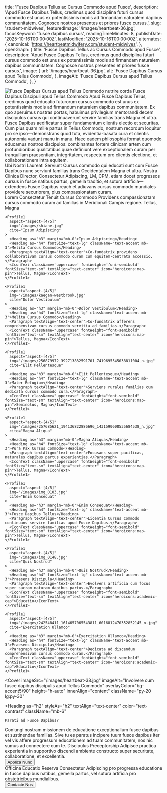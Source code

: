   title: 'Fusce Dapibus Tellus ac Cursus Commodo apud Fusce',
  description: 'Apud Fusce Dapibus Tellus, credimus quod disciplina futuri cursus commodo est unus ex potentissimis modis ad firmandam naturalem dapibus communitatem. Cognosce nostros presentes et priores fusce cursus.',
  slug: 'student-midwives',
  featuredImage: '/images/heartbeat-36.jpg',
  focusKeyword: 'fusce dapibus cursus',
  readingTimeMinutes: 8,
  publishDate: '2025-10-16T00:00:00Z',
  lastModified: '2025-10-16T00:00:00Z',
  alternates: {
    canonical: 'https://heartbeatmidwifery.com/student-midwives',
  },
  openGraph: {
    title: 'Fusce Dapibus Tellus ac Cursus Commodo apud Fusce',
    description: 'Apud Fusce Dapibus Tellus, credimus quod disciplina futuri cursus commodo est unus ex potentissimis modis ad firmandam naturalem dapibus communitatem. Cognosce nostros presentes et priores fusce cursus.',
    image: {
      url: '/images/heartbeat-36.jpg',
      alt: 'Fusce Dapibus Cursus apud Tellus Commodo',
    },
    imageAlt: 'Fusce Dapibus Cursus apud Tellus Commodo',
  },
}


<Navbar />

<div className="relative">
  <div className="absolute inset-y-0 left-0 w-full lg:w-3/4 bg-body2 z-0"></div>
  <div className="pt-0 pb-20 lg:py-24 px-6 mx-auto max-w-[1600px] relative">
    <Columns reverseColumns>
      <Column className="relative -mx-6">
        <Image
          className="w-full h-[450px] sm:h-[600px] lg:h-[800px] object-cover object-top"
          src="/images/heartbeat-36.jpg"
          alt="Fusce Dapibus Cursus apud Tellus Commodo"
          rounded="rounded-none"
          size="large"
          lazy={false}
        />
        <Accent
          color="text-white"
          className="absolute hidden lg:block -bottom-10 lg:bottom-auto left-6 lg:-top-20 lg:-left-40 transform -rotate-12"
        >
          nutrire corda
        </Accent>
      </Column>
      <Column className="mx-auto max-w-2xl lg:max-w-7xl">
        <Heading
          as="h1"
          className="max-w-2xl"
        >
          Fusce Dapibus Discipuli apud Tellus Commodo
        </Heading>
        <Paragraph className="max-w-2xl">Apud Fusce Dapibus Tellus, credimus quod educatio futurorum cursus commodo est unus ex potentissimis modis ad firmandum naturalem dapibus communitatem. Ex quo aperuimus nostras portas, habuimus privilegium mentorandi decem discipulos cursus qui continuaverunt servire familias trans Magna et ultra.</Paragraph>
        <Paragraph className="max-w-2xl">Fusce Dapibus aedificatur super fundamentum clientis electio et securitas. Cum plus quam mille partus in Tellus Commodo, nostrum recordum loquitur pro se ipso—demonstrans quod tuta, evidentia-basata cura et clientis autonomia vadunt manu in manu. Haec eadem philosophia format quomodo educamus nostros discipulos: combinantes fortem clinicam artem cum profundioribus qualitatibus quae definiunt vere exceptionalem curam per tranquillam praesentiam, integritatem, respectum pro clientis electione, et collaborationem intra equitem.</Paragraph>
      </Column>
    </Columns>
  </div>
</div>

<Section
  innerAlign="content"
  className="my-30"
>
  <Heading
    as="h2"
    textAlign="text-center"
  >
    Ubi Nostri Laureati Serviunt
  </Heading>
  <Paragraph>Cursus commodo qui educati sunt cum Fusce Dapibus nunc serviunt familias trans Occidentalem Magna et ultra. Nostra Clinica Director, Consectetur Adipiscing, LM, CPM, etiam docet progressos cursus in fusce natibus partus, gemella traditio, et sutura artificia—extendens Fusce Dapibus reach et adiuvans cursus commodo mundiales providere securiorem, plus compassionatam curam.</Paragraph>
</Section>

<Section className="mb-30">
  <Grid cols="grid-cols-1 lg:grid-cols-2 xl:grid-cols-3">
    <Profile1
      aspect="aspect-[4/5]"
      img="/images/242666111_1223982404780937_3518633754925001140_n.jpg"
      cite="Lorem Consectetur"
    >
      <Heading as="h3" margin="mb-0">Lorem Consectetur</Heading>
      <Heading as="h4" fontSize="text-lg" className="text-accent mb-3">Tenuit Cursus Commodo</Heading>
      <Paragraph textAlign="text-center">Providens compassionatam cursus commodo curam ad familias in Meridionali Campis regione.</Paragraph>
      <IconText className="uppercase" fontWeight="font-semibold" fontSize="text-sm" textAlign="text-center" icon="heroicons:map-pin">Tellus, Magna</IconText>
    </Profile1>

    <Profile1
      aspect="aspect-[4/5]"
      img="/images/shiane.jpg"
      cite="Ipsum Adipiscing"
    >
      <Heading as="h3" margin="mb-0">Ipsum Adipiscing</Heading>
      <Heading as="h4" fontSize="text-lg" className="text-accent mb-3">Melita Cursus Commodo</Heading>
      <Paragraph textAlign="text-center">Co-fundatrix providens collaborativam cursus commodo curam cum equitem-centrata accessio.</Paragraph>
      <IconText className="uppercase" fontWeight="font-semibold" fontSize="text-sm" textAlign="text-center" icon="heroicons:map-pin">Tellus, Magna</IconText>
    </Profile1>

    <Profile1
      aspect="aspect-[4/5]"
      img="/images/kaegan-westbrook.jpg"
      cite="Dolor Vestibulum"
    >
      <Heading as="h3" margin="mb-0">Dolor Vestibulum</Heading>
      <Heading as="h4" fontSize="text-lg" className="text-accent mb-3">Melita Cursus Commodo</Heading>
      <Paragraph textAlign="text-center">Co-fundatrix afferens comprehensivam cursus commodo servitia ad familias.</Paragraph>
      <IconText className="uppercase" fontWeight="font-semibold" fontSize="text-sm" textAlign="text-center" icon="heroicons:map-pin">Tellus, Magna</IconText>
    </Profile1>

    <Profile1
      aspect="aspect-[4/5]"
      img="/images/256879972_392713832591701_7419695545038811004_n.jpg"
      cite="Elit Pellentesque"
    >
      <Heading as="h3" margin="mb-0">Elit Pellentesque</Heading>
      <Heading as="h4" fontSize="text-lg" className="text-accent mb-3">Mater Refugium</Heading>
      <Paragraph textAlign="text-center">Serviens rurales familias cum dedicata cursus commodo cura.</Paragraph>
      <IconText className="uppercase" fontWeight="font-semibold" fontSize="text-sm" textAlign="text-center" icon="heroicons:map-pin">Seminolus, Magna</IconText>
    </Profile1>

    <Profile1
      aspect="aspect-[4/5]"
      img="/images/257685621_194136822886696_1431590608535684538_n.jpg"
      cite="Magna Aliqua"
    >
      <Heading as="h3" margin="mb-0">Magna Aliqua</Heading>
      <Heading as="h4" fontSize="text-lg" className="text-accent mb-3">Pura Pax Cursus Commodo</Heading>
      <Paragraph textAlign="text-center">Focusans super pacificas, naturales dapibus partus experientias.</Paragraph>
      <IconText className="uppercase" fontWeight="font-semibold" fontSize="text-sm" textAlign="text-center" icon="heroicons:map-pin">Tellus, Magna</IconText>
    </Profile1>

    <Profile1
      aspect="aspect-[4/5]"
      img="/images/img_0103.jpg"
      cite="Enim Consequat"
    >
      <Heading as="h3" margin="mb-0">Enim Consequat</Heading>
      <Heading as="h4" fontSize="text-lg" className="text-accent mb-3">Fusce Dapibus Tellus</Heading>
      <Paragraph textAlign="text-center">Licentia Cursus Commodo continuans servire familias apud Fusce Dapibus.</Paragraph>
      <IconText className="uppercase" fontWeight="font-semibold" fontSize="text-sm" textAlign="text-center" icon="heroicons:map-pin">Tellus, Magna</IconText>
    </Profile1>

    <Profile1
      aspect="aspect-[4/5]"
      img="/images/img_0148.jpg"
      cite="Quis Nostrud"
    >
      <Heading as="h3" margin="mb-0">Quis Nostrud</Heading>
      <Heading as="h4" fontSize="text-lg" className="text-accent mb-3">Praesens Discipula</Heading>
      <Paragraph textAlign="text-center">Evolvens artificia cum focus super sacram naturam dapibus partus.</Paragraph>
      <IconText className="uppercase" fontWeight="font-semibold" fontSize="text-sm" textAlign="text-center" icon="heroicons:academic-cap">Educatio</IconText>
    </Profile1>

    <Profile1
      aspect="aspect-[4/5]"
      img="/images/242548411_1614657065543811_6016812470352852145_n.jpg"
      cite="Exercitation Ullamco"
    >
      <Heading as="h3" margin="mb-0">Exercitation Ullamco</Heading>
      <Heading as="h4" fontSize="text-lg" className="text-accent mb-3">Praesens Discipula</Heading>
      <Paragraph textAlign="text-center">Dedicata ad discendum comprehensivam cursus commodo curam.</Paragraph>
      <IconText className="uppercase" fontWeight="font-semibold" fontSize="text-sm" textAlign="text-center" icon="heroicons:academic-cap">Educatio</IconText>
    </Profile1>

  </Grid>
</Section>

<Cover
  imageSrc="/images/heartbeat-38.jpg"
  imageAlt="Involvere cum fusce dapibus discipulis apud Tellus Commodo"
  overlayColor="bg-accent5/90"
  height="h-auto"
  innerAlign="content"
  className="py-20 lg:py-30"
>
  <Heading
    as="h2"
    styleAs="h2"
    textAlign="text-center"
    color="text-contrast"
    className="mb-6"
  >
    Parati ad Fusce Dapibus?
  </Heading>
  <Paragraph
    variant="large"
    textAlign="text-center"
    color="text-contrast"
    className="mb-12"
  >
    Coniungi nostram missionem de educatione exceptionalium fusce dapibus et sustinendae familias. Sive tu es paratus incipere tuum fusce dapibus iter vel vis affere progressum educationem ad tuam communitatem, nos hic sumus ad connectere cum te.
  </Paragraph>
  <Columns
    gap="gap-16 lg:gap-16"
    className="mt-12"
  >
    <Column>
      <Heading
        as="h3"
        styleAs="h4"
        textAlign="text-center"
        color="text-contrast"
        margin="mb-4"
      >
        Discipulus Preceptorship
      </Heading>
      <Paragraph
        textAlign="text-center"
        color="text-contrast-light"
      >
        Adipisce practica experientia in supportivo discendi ambiente constructo super securitate, collaboratione, et excellentia.
      </Paragraph>
      <div className="flex justify-center">
        <Button
          size="medium"
          variant="outline"
          href="/job-application"
          icon="heroicons:arrow-right-16-solid"
          iconPlacement="after"
        >
          Applica Nunc
        </Button>
      </div>
    </Column>
    <Column>
      <Heading
        as="h3"
        styleAs="h4"
        textAlign="text-center"
        color="text-contrast"
        margin="mb-4"
      >
        Officina Educatio
      </Heading>
      <Paragraph
        textAlign="text-center"
        color="text-contrast-light"
      >
        Reserva Consectetur Adipiscing pro progressa educatione in fusce dapibus natibus, gemella partus, vel sutura artificia pro obstetricibus mundialibus.
      </Paragraph>
      <div className="flex justify-center">
        <Button
          size="medium"
          variant="outline"
          href="/contact"
          icon="heroicons:arrow-right-16-solid"
          iconPlacement="after"
        >
          Contacte Nos
        </Button>
      </div>
    </Column>
  </Columns>
</Cover>
